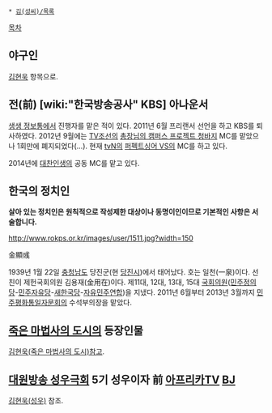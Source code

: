  * [[김(성씨)/목록]]

[[목차]]
== 야구인 ==
[[김현욱]] 항목으로.

== 전(前) [wiki:"한국방송공사" KBS] 아나운서 ==
[[생생 정보통]]에서 진행자를 맡은 적이 있다. 2011년 6월 프리랜서 선언을 하고 KBS를 퇴사하였다. 2012년 9월에는 [[TV조선]]의 [[총장님의 캠퍼스 프로젝트 청바지]] MC를 맡았으나 1회만에 폐지되었다(…). 현재 [[tvN]]의 [[퍼펙트싱어 VS]]의 MC를 하고 있다.

2014년에 [[대찬인생]]의 공동 MC를 맡고 있다.

== 한국의 정치인 ==
'''살아 있는 정치인은 원칙적으로 작성제한 대상이나 동명이인이므로 기본적인 사항은 서술합니다.'''

http://www.rokps.or.kr/images/user/1511.jpg?width=150

金顯彧

1939년 1월 22일 [[충청남도]] 당진군(현 [[당진시]])에서 태어났다. 호는 일천(一泉)이다. 선친이 제헌국회의원 김용재(金用在)이다.
제11대, 12대, 13대, 15대 [[국회의원]]([[민주정의당]]-[[민주자유당]]-[[새한국당]]-[[자유민주연합]])을 지냈다.
2011년 6월부터 2013년 3월까지 [[민주평화통일자문회의]] 수석부의장을 맡았다.

== [[죽은 마법사의 도시]]의 등장인물 ==
[[김현욱(죽은 마법사의 도시)]]참고.

== [[대원방송 성우극회]] 5기 성우이자 前 [[아프리카TV]] [[BJ]] ==
[[김현욱(성우)]] 참조.
